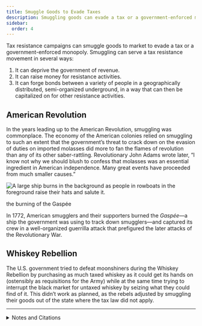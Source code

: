 ```yaml
---
title: Smuggle Goods to Evade Taxes
description: Smuggling goods can evade a tax or a government-enforced monopoly and can also have multiple beneficial side effects.
sidebar:
  order: 4
---
```


Tax resistance campaigns can smuggle goods to market to evade a tax or a government-enforced monopoly.
Smuggling can serve a tax resistance movement in several ways:

1. It can deprive the government of revenue.
1. It can raise money for resistance activities.
1. It can forge bonds between a variety of people in a geographically distributed, semi-organized underground, in a way that can then be capitalized on for other resistance activities.

## <Badge text="Example" size="medium" /> American Revolution

In the years leading up to the American Revolution, smuggling was commonplace.
The economy of the American colonies relied on smuggling to such an extent that the government’s threat to crack down on the evasion of duties on imported molasses did more to fan the flames of revolution than any of its other saber-rattling.
Revolutionary John Adams wrote later, “I know not why we should blush to confess that molasses was an essential ingredient in American independence.
Many great events have proceeded from much smaller causes.”

![A large ship burns in the background as people in rowboats in the foreground raise their hats and salute it.](../../../assets/gaspee.gif)
<figcaption>the burning of the Gaspée</figcaption>

In 1772, American smugglers and their supporters burned the <i>Gaspée</i>—a ship the government was using to track down smugglers—and captured its crew in a well-organized guerrilla attack that prefigured the later attacks of the Revolutionary War.

## <Badge text="Example" size="medium" /> Whiskey Rebellion

The U.S. government tried to defeat moonshiners during the Whiskey Rebellion by purchasing as much taxed whiskey as it could get its hands on (ostensibly as requisitions for the Army) while at the same time trying to interrupt the black market for untaxed whiskey by seizing what they could find of it.
This didn’t work as planned, as the rebels adjusted by smuggling their goods out of the state where the tax law did not apply.

<hr />

<details>
<summary>Notes and Citations</summary>

* Adams, John “Letter to William Tudor, 11 August 1818” <i>The Works of John Adams</i>, Vol. X (1856) [p. 345](https://archive.org/details/worksjohnadams10adamrich/page/345/mode/1up)
* Hamilton, Alexander “Report on Opposition to Internal Duties” 5 August 1794 <i>Hamilton’s Works</i> Vol. IV (1851) [p. 589](https://archive.org/details/worksalexanderh13hamigoog/page/589/mode/1up)

</details>
